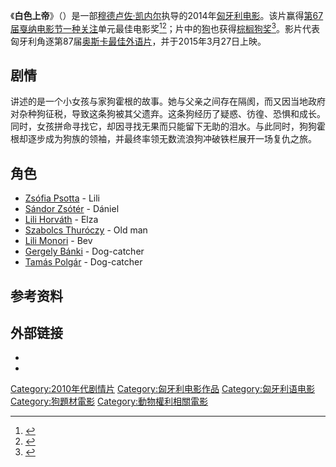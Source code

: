 {{noteTA
|T=zh-cn:白色上帝; zh-tw:忠犬追殺令; zh-hk:狗眼看人間;
|1=zh-cn:白色上帝; zh-tw:忠犬追殺令; zh-hk:狗眼看人間;
}}
{{Infobox film
| name           = 白色上帝
| original_name  = {{lang|en|White God}}
| image          = <!-- 檔案不存在 White God poster.jpg ，可從英文維基百科取得 -->
| caption        = 
| director       = [[Mundruczó_Kornél|Mundruczó Kornél]]
| producer       = 
| writer         = [[Mundruczó_Kornél|Mundruczó Kornél]]
| starring       = [[Zsófia_Psotta|Zsófia Psotta]]
| music          = 
| cinematography = 
| editing        = 
| distributor    = 
| released       = {{film date|2014|5|23|[[2014年戛纳电影节|戛纳]]|2014|6|12|[[匈牙利|匈牙利]]|df=yes}}
| runtime        = 119 分钟
| country        = [[匈牙利|匈牙利]]
| language       = 匈牙利语
| budget         = 
| tw_name = 忠犬追殺令
| hk_name = 狗眼看人間
| cn_name = 白色上帝
}}

《'''白色上帝'''》（{{lang-hu|'''Fehér isten'''}}）是一部[[穆德卢佐·凯内尔|穆德卢佐·凯内尔]]执导的2014年[[匈牙利电影|匈牙利电影]]。该片赢得[[第67届戛纳电影节|第67届戛纳电影节]][[一种关注|一种关注]]单元最佳电影奖<ref name="Cannes2014">{{cite web |url=http://www.festival-cannes.fr/en/article/60533.html |title=2014 Official Selection |accessdate=13 May 2014 |work=Cannes |archive-date=2017-01-29 |archive-url=https://web.archive.org/web/20170129011621/http://www.festival-cannes.fr/en/article/60533.html |dead-url=no }}</ref><ref>{{cite web |url=http://www.festival-cannes.com/en/theDailyArticle/61130.html |title=UN CERTAIN REGARD 2014 AWARDS |accessdate=23 May 2014 |work=Festival de Cannes 2014 |archive-date=2014-05-24 |archive-url=https://web.archive.org/web/20140524004153/http://www.festival-cannes.com/en/theDailyArticle/61130.html |dead-url=no }}</ref>；片中的[[狗|狗]]也获得[[棕榈狗奖|棕榈狗奖]]<ref>{{cite web |url=http://bigstory.ap.org/article/nouvelle-wag-white-god-wins-cannes-palm-dog |title=Nouvelle Wag: "White God" wins Cannes' Palm Dog |accessdate=23 May 2014 |work=Associated Press |archive-date=2015-07-02 |archive-url=https://web.archive.org/web/20150702035052/http://bigstory.ap.org/article/nouvelle-wag-white-god-wins-cannes-palm-dog |dead-url=no }}</ref>。影片代表匈牙利角逐第87届[[奥斯卡最佳外语片|奥斯卡最佳外语片]]，并于2015年3月27日上映。

== 剧情 ==
讲述的是一个小女孩与家狗霍根的故事。她与父亲之间存在隔阂，而又因当地政府对杂种狗征税，导致这条狗被其父遗弃。这条狗经历了疑惑、彷徨、恐惧和成长。同时，女孩拼命寻找它，却因寻找无果而只能留下无助的泪水。与此同时，狗狗霍根却逐步成为狗族的领袖，并最终率领无数流浪狗冲破铁栏展开一场复仇之旅。

==角色==
* [[Zsófia_Psotta|Zsófia Psotta]] - Lili  
* [[Sándor_Zsótér|Sándor Zsótér]] - Dániel  
* [[Lili_Horváth|Lili Horváth]] - Elza  
* [[Szabolcs_Thuróczy|Szabolcs Thuróczy]] - Old man  
* [[Lili_Monori|Lili Monori]] - Bev  
* [[Gergely_Bánki|Gergely Bánki]] - Dog-catcher  
* [[Tamás_Polgár|Tamás Polgár]] - Dog-catcher

==参考资料==
{{reflist}}

==外部链接==
* {{IMDb title|2844798|White God}}
*{{douban}}

{{一種注目最佳影片}}
{{DEFAULTSORT:Fehér isten}}
[[Category:2010年代剧情片|Category:2010年代剧情片]]
[[Category:匈牙利电影作品|Category:匈牙利电影作品]]
[[Category:匈牙利语电影|Category:匈牙利语电影]]
[[Category:狗題材電影|Category:狗題材電影]]
[[Category:動物權利相關電影|Category:動物權利相關電影]]
